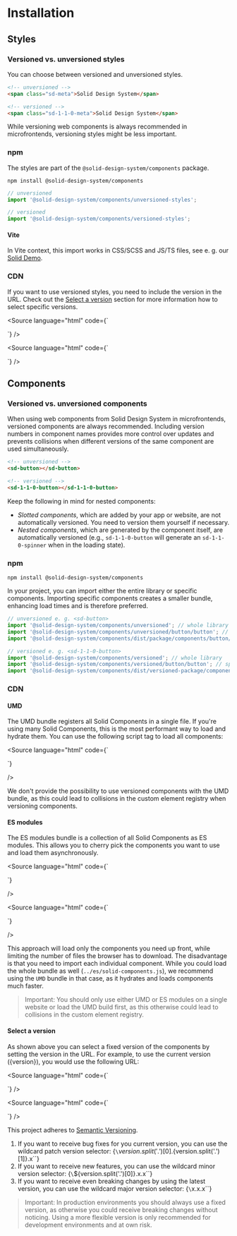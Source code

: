 
<Meta title="Docs/General/Installation" />

# Installation

## Styles

### Versioned vs. unversioned styles

You can choose between versioned and unversioned styles.

```html
<!-- unversioned -->
<span class="sd-meta">Solid Design System</span>
```

```html
<!-- versioned -->
<span class="sd-1-1-0-meta">Solid Design System</span>
```

While versioning web components is always recommended in microfrontends, versioning styles might be less important.

### npm

The styles are part of the `@solid-design-system/components` package.

```shell
npm install @solid-design-system/components
```

```js
// unversioned
import '@solid-design-system/components/unversioned-styles';

// versioned
import '@solid-design-system/components/versioned-styles';
```

#### Vite

In Vite context, this import works in CSS/SCSS and JS/TS files, see e. g. our [Solid Demo](https://github.com/solid-design-system/solid-design-system-demo/blob/main/src/index.scss).

### CDN

If you want to use versioned styles, you need to include the version in the URL. Check out the [Select a version](#select-a-version) section for more information how to select specific versions.

<Source language="html" code={`<!-- unversioned e. g. <span class="sd-meta">...</span> -->
<link rel="stylesheet" href="${cdnBase}/${version}/styles/solid-styles.css" />`}
/>

<Source language="html" code={`<!-- versioned e. g. <span class="sd-1-1-0-meta">...</span> -->
<link rel="stylesheet" href="${cdnBase}/${version}/versioned-styles/solid-styles.css" />`}
/>

## Components

### Versioned vs. unversioned components

When using web components from Solid Design System in microfrontends, versioned components are always recommended. Including version numbers in component names provides more control over updates and prevents collisions when different versions of the same component are used simultaneously.

```html
<!-- unversioned -->
<sd-button></sd-button>
```

```html
<!-- versioned -->
<sd-1-1-0-button></sd-1-1-0-button>
```

Keep the following in mind for nested components:

- _Slotted components_, which are added by your app or website, are not automatically versioned. You need to version them yourself if necessary.
- _Nested components_, which are generated by the component itself, are automatically versioned (e.g., `sd-1-1-0-button` will generate an `sd-1-1-0-spinner` when in the loading state).

### npm

```shell
npm install @solid-design-system/components
```

In your project, you can import either the entire library or specific components.
Importing specific components creates a smaller bundle, enhancing load times and is therefore preferred.

```js
// unversioned e. g. <sd-button>
import '@solid-design-system/components/unversioned'; // whole library
import '@solid-design-system/components/unversioned/button/button'; // specific component
import '@solid-design-system/components/dist/package/components/button/button'; // specific component in a Stencil / Webpack setup
```

```js
// versioned e. g. <sd-1-1-0-button>
import '@solid-design-system/components/versioned'; // whole library
import '@solid-design-system/components/versioned/button/button'; // specific component
import '@solid-design-system/components/dist/versioned-package/components/button/button'; // specific component in a Stencil / Webpack setup
```

### CDN

#### UMD

The UMD bundle registers all Solid Components in a single file. If you're using many Solid Components, this is the most performant way to load and hydrate them.
You can use the following script tag to load all components:

<Source
  language="html"
  code={`<!-- unversioned e. g. <sd-button> -->
<script src="${cdnBase}/${version}/components/umd/solid-components.js" type="module"></script>`}
/>

We don't provide the possibility to use versioned components with the UMD bundle, as this could lead to collisions in the custom element registry when versioning components.

#### ES modules

The ES modules bundle is a collection of all Solid Components as ES modules.
This allows you to cherry pick the components you want to use and load them asynchronously.

<Source language="html" code={`<!-- unversioned e. g. <sd-button> -->
<script src="${cdnBase}/${version}/components/es/button.js" type="module"></script>`}
/>

<Source language="html" code={`<!-- versioned e. g. <sd-1-1-0-button> -->
<script src="${cdnBase}/${version}/versioned-components/es/button.js" type="module"></script>`}
/>

This approach will load only the components you need up front, while limiting the number of files the browser has to download.
The disadvantage is that you need to import each individual component.
While you could load the whole bundle as well (`../es/solid-components.js`), we recommend using the `UMD` bundle in that case, as it hydrates and loads components much faster.

> Important: You should only use either UMD or ES modules on a single website or load the UMD build first, as this otherwise could lead to collisions in the custom element registry.

#### Select a version

As shown above you can select a fixed version of the components by setting the version in the URL. For example, to use the current version ({version}), you would use the following URL:

<Source language="html" code={`<!-- unversioned e. g. <sd-button> -->
<script src="${cdnBase}/${version}/components/es/button.js" type="module"></script>`} />

<Source language="html" code={`<!-- versioned e. g. <sd-1-1-0-button> -->
<script src="${cdnBase}/${version}/versioned-components/es/button.js" type="module"></script>`} />

This project adheres to [Semantic Versioning](http://semver.org/).

1. If you want to receive bug fixes for you current version, you can use the wildcard patch version selector: <Markdown>{`\`${version.split('.')[0]}.${version.split('.')[1]}.x\``}</Markdown>
2. If you want to receive new features, you can use the wildcard minor version selector: <Markdown>{`\`${version.split('.')[0]}.x.x\``}</Markdown>
3. If you want to receive even breaking changes by using the latest version, you can use the wildcard major version selector: <Markdown>{`\`x.x.x\``}</Markdown>

> Important: In production environments you should always use a fixed version, as otherwise you could receive breaking changes without noticing. Using a more flexible version is only recommended for development environments and at own risk.
